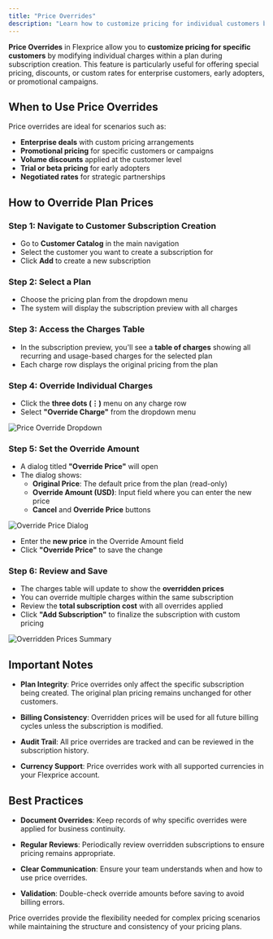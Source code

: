 ```yaml
---
title: "Price Overrides"
description: "Learn how to customize pricing for individual customers by overriding plan charges during subscription creation."
---
```


**Price Overrides** in Flexprice allow you to **customize pricing for specific customers** by modifying individual charges within a plan during subscription creation. This feature is particularly useful for offering special pricing, discounts, or custom rates for enterprise customers, early adopters, or promotional campaigns.

## When to Use Price Overrides

Price overrides are ideal for scenarios such as:

- **Enterprise deals** with custom pricing arrangements
- **Promotional pricing** for specific customers or campaigns
- **Volume discounts** applied at the customer level
- **Trial or beta pricing** for early adopters
- **Negotiated rates** for strategic partnerships

## How to Override Plan Prices

### Step 1: Navigate to Customer Subscription Creation

- Go to **Customer Catalog** in the main navigation
- Select the customer you want to create a subscription for
- Click **Add** to create a new subscription

### Step 2: Select a Plan

- Choose the pricing plan from the dropdown menu
- The system will display the subscription preview with all charges

### Step 3: Access the Charges Table

- In the subscription preview, you'll see a **table of charges** showing all recurring and usage-based charges for the selected plan
- Each charge row displays the original pricing from the plan

### Step 4: Override Individual Charges

- Click the **three dots (⋮)** menu on any charge row
- Select **"Override Charge"** from the dropdown menu

![Price Override Dropdown](/public/images/docs/Product%20catalogue/Plans/Price%20Overrides/price_override_dropdown.png)

### Step 5: Set the Override Amount

- A dialog titled **"Override Price"** will open
- The dialog shows:
  - **Original Price**: The default price from the plan (read-only)
  - **Override Amount (USD)**: Input field where you can enter the new price
  - **Cancel** and **Override Price** buttons

![Override Price Dialog](/public/images/docs/Product%20catalogue/Plans/Price%20Overrides/override_dropdown.png)

- Enter the **new price** in the Override Amount field
- Click **"Override Price"** to save the change

### Step 6: Review and Save

- The charges table will update to show the **overridden prices**
- You can override multiple charges within the same subscription
- Review the **total subscription cost** with all overrides applied
- Click **"Add Subscription"** to finalize the subscription with custom pricing

![Overridden Prices Summary](/public/images/docs/Product%20catalogue/Plans/Price%20Overrides/overriden_prices_summary.png)

## Important Notes

- **Plan Integrity**: Price overrides only affect the specific subscription being created. The original plan pricing remains unchanged for other customers.

- **Billing Consistency**: Overridden prices will be used for all future billing cycles unless the subscription is modified.

- **Audit Trail**: All price overrides are tracked and can be reviewed in the subscription history.

- **Currency Support**: Price overrides work with all supported currencies in your Flexprice account.

## Best Practices

- **Document Overrides**: Keep records of why specific overrides were applied for business continuity.

- **Regular Reviews**: Periodically review overridden subscriptions to ensure pricing remains appropriate.

- **Clear Communication**: Ensure your team understands when and how to use price overrides.

- **Validation**: Double-check override amounts before saving to avoid billing errors.

Price overrides provide the flexibility needed for complex pricing scenarios while maintaining the structure and consistency of your pricing plans.
